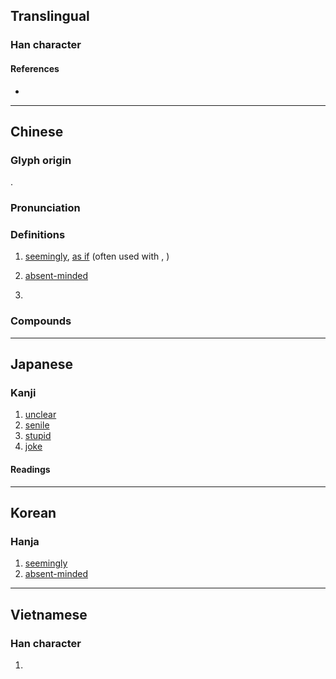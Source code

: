 {{character info/new}}
==Translingual==

===Han character===
{{Han char|rn=61|rad=心|as=06|sn=9|four=99011|canj=PFMU|ids=⿰忄光}}

====References====
* {{Han ref|kx=0384.030|dkj=10546|dj=0714.210|hdz=42295.040|uh=604D|ud=24653|bh=ABE9|bd=44009}}

----

==Chinese==
{{zh-forms|alt=怳}}

===Glyph origin===
{{Han etym}}
{{Han compound|忄|光|ls=psc|c1=s|c2=p|t1=heart}}.

===Pronunciation===
{{zh-pron
|m=huǎng
|c=fong2
|h=pfs=fóng
|mn=hóng/tw:hóaⁿ
|mn_note=hóng - literary; hóaⁿ - vernacular
|w=2huaan
|mc=y
|cat=adv,a
}}

===Definitions===
{{zh-hanzi}}

# [[seemingly]], [[as if]] (often used with {{zh-l|如}}, {{zh-l|若}})
#: {{zh-x|恍如 夢境|as if in a dream}}
# [[absent-minded]]
#: {{zh-x|恍狂|delirious}}
# {{n-g|Used in}} {{zh-l|恍惚}}

===Compounds===
{{zh-der|心神恍惚|心緒恍惚|恍如|恍如隔世|恍忽|恍恍|恍恍忽忽|恍惚|恍然|恍然大悟|恍若|恍若隔世|惚恍|愴恍|朦朧恍惚|神思恍惚|神情恍惚|精神恍惚|迷離倘恍|惝恍}}

----

==Japanese==

===Kanji===
{{ja-kanji|grade=|rs=心06}}

# [[unclear]]
# [[senile]]
# [[stupid]]
# [[joke]]

====Readings====
{{ja-readings
|on=こう<くわう
|kun=ほの-か, うっとりする, くらい
}}

----

==Korean==

===Hanja===
{{ko-hanja|hangeul=황|eumhun=|rv=|mr=hwang|y=hwang}}

# [[seemingly]]
# [[absent-minded]]

----

==Vietnamese==

===Han character===
{{vi-hantu|[[hoảng]], [[đoảng]]|rs=心06}}

# {{defn|lang=vi|sort=心06}}